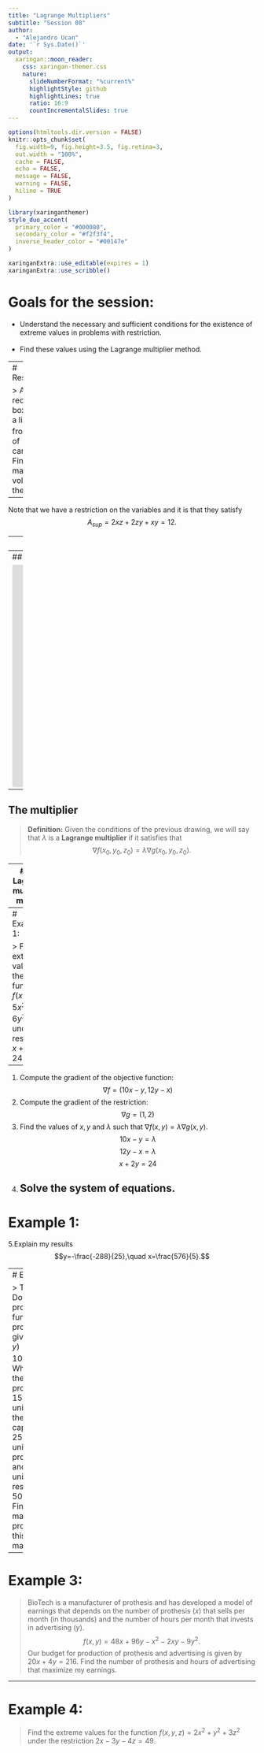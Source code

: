 ```yaml
---
title: "Lagrange Multipliers"
subtitle: "Session 08"  
author: 
  - "Alejandro Ucan"
date: '`r Sys.Date()`'
output:
  xaringan::moon_reader:
    css: xaringan-themer.css
    nature:
      slideNumberFormat: "%current%"
      highlightStyle: github
      highlightLines: true
      ratio: 16:9
      countIncrementalSlides: true
---
```


```r
options(htmltools.dir.version = FALSE)
knitr::opts_chunk$set(
  fig.width=9, fig.height=3.5, fig.retina=3,
  out.width = "100%",
  cache = FALSE,
  echo = FALSE,
  message = FALSE, 
  warning = FALSE,
  hiline = TRUE
)
```

```r
library(xaringanthemer)
style_duo_accent(
  primary_color = "#000080",
  secondary_color = "#f2f3f4",
  inverse_header_color = "#00147e"
)
```

```r
xaringanExtra::use_editable(expires = 1)
xaringanExtra::use_scribble()
```
# Goals for the session:

* Understand the necessary and sufficient conditions for the existence of extreme values in problems with restriction. <br/><br/>
* Find these values using the Lagrange multiplier method.
 
---
# Restrictions?


> A rectangular box without a lid is made from $12m^2$ of cardboard. Find the maximum volume of the box.
<br/>
--

Note that we have a restriction on the variables and it is that they satisfy $$A_{sup}=2xz+2zy+xy=12.$$

---
# Intuitively

We want to find the extreme values of a function $f(x,y)$ such that the variables satisfy a restriction that can be expressed as a level curve of a function $g(x,y).$ <br/><br/>
We want to find the $(x,y)$ such that $$f(x,y)\mbox{ has an extreme value}$$ $$g(x,y)=k.$$

---
## Visually


<iframe src="https://www.geogebra.org/classic/uebb3j98?embed" width="1200" height="450" allowfullscreen style="border: 1px solid #e4e4e4;border-radius: 4px;" frameborder="0"></iframe>

---
## The multiplier


> **Definition:** Given the conditions of the previous drawing, we will say that $\lambda$ is a **Lagrange multiplier** if it satisfies that $$\nabla f(x_0,y_0,z_0)=\lambda \nabla g(x_0,y_0,z_0).$$

---
# The Lagrange multiplier method

> To find the extreme values of a function $f(x,y,z)$ such that the variables satisfy a restriction that can be expressed as a level curve of a function $g(x,y,z).$ We can use the following steps:

  * Find the values $x,y,z$ and $\lambda$ such that $$\nabla f(x,y,z)=\lambda \nabla g(x,y,z).$$
  * Evaluate $f$ at these points, the largest of these numbers is the maximum and the smallest the minimum.
  
---
# Example 1:

> Find the extreme values of the function $f(x,y)=5x^2+6y^2-xy$ under the restriction $x+2y=24.$

--
1. Compute the gradient of the objective function: $$\nabla f= (10x-y,12y-x)$$
1. Compute the gradient of the restriction: $$\nabla g =(1,2)$$
1. Find the values of $x,y$ and $\lambda$ such that $\nabla f(x,y)=\lambda \nabla g(x,y).$
 $$10x-y=\lambda$$ $$12y-x=\lambda$$ $$x+2y=24$$
1. Solve the system of equations.
---



# Example 1: 

5.Explain my results $$y=-\frac{-288}{25},\quad x=\frac{576}{5}.$$


---
# Example 2:


> The Cobb-Douglas production function for a production is given by $f(x,y)=100x^{3/4}y^{1/4}.$ Where $x$ are the units of production (at 150mxn per unit) and $y$ are the units of capital (at 250mxn per unit). If our production and capital units are restricted to 50000mxn. Find the maximum production for this manufacturing.
---

# Example 3:

>  BioTech is a manufacturer of prothesis and has developed a model of earnings that depends on the number of prothesis ($x$) that sells per month (in thousands) and the number of hours per month that invests in advertising ($y$). $$f(x,y)=48x+96y-x^2-2xy-9y^2.$$ Our budget for production of prothesis and advertising is given by $20x+4y=216.$ Find the number of prothesis and hours of advertising that maximize my earnings.

---
# Example 4:

> Find the extreme values for the function $f(x,y,z)=2x^2+y^2+3z^2$ under the restriction $2x-3y-4z=49.$
